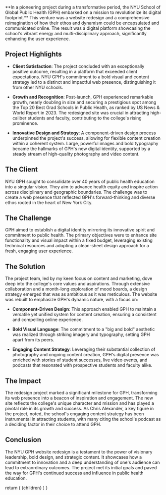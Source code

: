 
<p className="lead">**In a pioneering project during a transformative period, the NYU School of Global Public Health (GPH) embarked on a mission to revolutionize its digital footprint.** This venture was a website redesign and a comprehensive reimagination of how their ethos and dynamism could be encapsulated and communicated online. The result was a digital platform showcasing the school's vibrant energy and multi-disciplinary approach, significantly enhancing the user experience.</p>

## Project Highlights

- **Client Satisfaction**: The project concluded with an exceptionally positive outcome, resulting in a platform that exceeded client expectations. NYU GPH's commitment to a bold visual and content strategy led to a distinct and impactful web presence, distinguishing it from other NYU schools.
  
- **Growth and Recognition**: Post-launch, GPH experienced remarkable growth, nearly doubling in size and securing a prestigious spot among the Top 20 Best Grad Schools in Public Health, as ranked by US News & World Report in 2023. The redesigned site was crucial in attracting high-caliber students and faculty, contributing to the college's rising prominence.

- **Innovative Design and Strategy**: A component-driven design process underpinned the project's success, allowing for flexible content creation within a coherent system. Large, powerful images and bold typography became the hallmarks of GPH's new digital identity, supported by a steady stream of high-quality photography and video content.

## The Client

NYU GPH sought to consolidate over 40 years of public health education into a singular vision. They aim to advance health equity and inspire action across disciplinary and geographic boundaries. The challenge was to create a web presence that reflected GPH's forward-thinking and diverse ethos rooted in the heart of New York City.

## The Challenge

GPH aimed to establish a digital identity mirroring its innovative spirit and commitment to public health. The primary objectives were to enhance site functionality and visual impact within a fixed budget, leveraging existing technical resources and adopting a clean-sheet design approach for a fresh, engaging user experience.

## The Solution

The project team, led by my keen focus on content and marketing, dove deep into the college's core values and aspirations. Through extensive collaboration and a month-long exploration of mood boards, a design strategy emerged that was as ambitious as it was meticulous. The website was rebuilt to emphasize GPH's dynamic nature, with a focus on:

- **Component-Driven Design**: This approach enabled GPH to maintain a versatile yet unified system for content creation, ensuring a consistent and compelling online experience.
  
- **Bold Visual Language**: The commitment to a "big and bold" aesthetic was realized through striking imagery and typography, setting GPH apart from its peers.

- **Engaging Content Strategy**: Leveraging their substantial collection of photography and ongoing content creation, GPH's digital presence was enriched with stories of student successes, live video events, and podcasts that resonated with prospective students and faculty alike.

## The Impact

The redesign project marked a significant milestone for GPH, transforming its web presence into a beacon of inspiration and engagement. The new site reflects the college's unique character and mission and has played a pivotal role in its growth and success. As Chris Alexander, a key figure in the project, noted, the school's engaging content strategy has been instrumental in attracting students, with many citing the school's podcast as a deciding factor in their choice to attend GPH.

## Conclusion

The NYU GPH website redesign is a testament to the power of visionary leadership, bold design, and strategic content. It showcases how a commitment to innovation and a deep understanding of one's audience can lead to extraordinary outcomes. The project met its initial goals and paved the way for GPH's continued success and influence in public health education.


  return (
    <LayoutProject 
      title="Reinventing the public health paradigm with NYU" 
      subtitle="Winner of multiple W3 Awards including Best in Show; Gold for the University category" 
      projectRole="Designer" 
      backLink={true}>
        {children}
    </LayoutProject>
  )
}